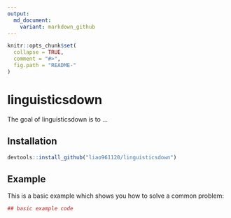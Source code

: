 ```yaml
---
output:
  md_document:
    variant: markdown_github
---
```


<!-- README.md is generated from README.Rmd. Please edit that file -->

```r
knitr::opts_chunk$set(
  collapse = TRUE,
  comment = "#>",
  fig.path = "README-"
)
```

# linguisticsdown

The goal of linguisticsdown is to ...

## Installation
```r
devtools::install_github("liao961120/linguisticsdown")
```


## Example

This is a basic example which shows you how to solve a common problem:

```r
## basic example code
```
